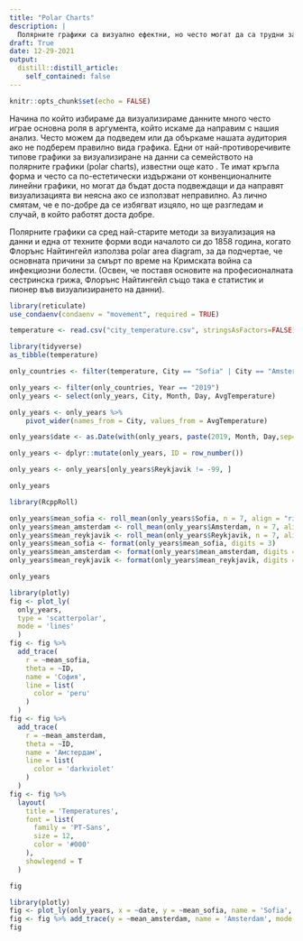 ```yaml
---
title: "Polar Charts"
description: |
  Полярните графики са визуално ефектни, но често могат да са трудни за разбиране и подвеждащи.
draft: True
date: 12-29-2021
output:
  distill::distill_article:
    self_contained: false
---
```


```r
knitr::opts_chunk$set(echo = FALSE)
```

Начина по който избираме да визуализираме данните много често играе основна роля в аргумента, който искаме да направим с нашия анализ. Често можем да подведем или да объркаме нашата аудитория ако не подберем правилно вида графика. Едни от най-противоречивите типове графики за визуализиране на данни са семейството на полярните графики (polar charts), известни още като . Те имат кръгла форма и често са по-естетически издържани от конвенционалните линейни графики, но могат да бъдат доста подвеждащи и да направят визуализацията ви неясна ако се използват неправилно. Аз лично смятам, че е по-добре да се избягват изцяло, но ще разгледам и случай, в който работят доста добре.

Полярните графики са сред най-старите методи за визуализация на данни и една от техните форми води началото си до 1858 година, когато Флорънс Найтингейл използва polar area diagram, за да подчертае, че основната причини за смърт по време на Кримската война са инфекциозни болести. (Освен, че поставя основите на професионалната сестринска грижа, Флорънс Найтингейл също така е статистик и пионер във визуализирането на данни).

```r
library(reticulate)
use_condaenv(condaenv = "movement", required = TRUE)

```


```r
temperature <- read.csv("city_temperature.csv", stringsAsFactors=FALSE)
```


```r
library(tidyverse)
as_tibble(temperature)
```



```r
only_countries <- filter(temperature, City == "Sofia" | City == "Amsterdam" | City == "Reykjavik")
```


```r
only_years <- filter(only_countries, Year == "2019")
only_years <- select(only_years, City, Month, Day, AvgTemperature)
```


```r
only_years <- only_years %>%
    pivot_wider(names_from = City, values_from = AvgTemperature)
```



```r
only_years$date <- as.Date(with(only_years, paste(2019, Month, Day,sep="-")), "%Y-%m-%d")
```


```r
only_years <- dplyr::mutate(only_years, ID = row_number())
```


```r
only_years <- only_years[only_years$Reykjavik != -99, ]
```

```r
only_years
```
```r
library(RcppRoll)

only_years$mean_sofia <- roll_mean(only_years$Sofia, n = 7, align = "right", fill = NA)
only_years$mean_amsterdam <- roll_mean(only_years$Amsterdam, n = 7, align = "right", fill = NA)
only_years$mean_reykjavik <- roll_mean(only_years$Reykjavik, n = 7, align = "right", fill = NA)
only_years$mean_sofia <- format(only_years$mean_sofia, digits = 3)
only_years$mean_amsterdam <- format(only_years$mean_amsterdam, digits = 3)
only_years$mean_reykjavik <- format(only_years$mean_reykjavik, digits = 3)
```

```r
only_years
```



```r

library(plotly)
fig <- plot_ly(
  only_years,
  type = 'scatterpolar',
  mode = 'lines'
  ) 
fig <- fig %>%
  add_trace(
    r = ~mean_sofia,
    theta = ~ID,
    name = 'София',
    line = list(
      color = 'peru'
    )
  ) 
fig <- fig %>%
  add_trace(
    r = ~mean_amsterdam,
    theta = ~ID,
    name = 'Амстердам',
    line = list(
      color = 'darkviolet'
    )
  ) 
fig <- fig %>%
  layout(
    title = 'Temperatures',
    font = list(
      family = 'PT-Sans',
      size = 12,
      color = '#000'
    ),
    showlegend = T
  )

fig
```

```r
library(plotly)
fig <- plot_ly(only_years, x = ~date, y = ~mean_sofia, name = 'Sofia', type = 'scatter', mode = 'lines') 
fig <- fig %>% add_trace(y = ~mean_amsterdam, name = 'Amsterdam', mode = 'lines') 
fig
```

